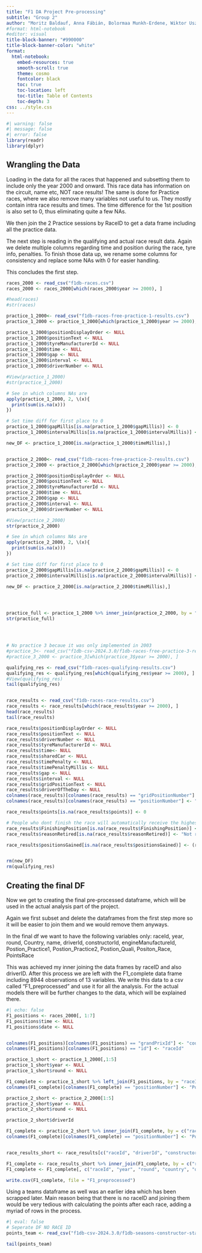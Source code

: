 ```yaml
---
title: "F1 DA Project Pre-processing"
subtitle: "Group 2"
author: "Moritz Baldauf, Anna Fábián, Bolormaa Munkh-Erdene, Wiktor Uszko, Christian Vorhauser"
#format: html-notebook
#editor: visual
title-block-banner: "#990000"
title-block-banner-color: "white"
format: 
  html-notebook:
    embed-resources: true
    smooth-scroll: true
    theme: cosmo
    fontcolor: black
    toc: true
    toc-location: left
    toc-title: Table of Contents
    toc-depth: 3
css: ../style.css
---
```


```r
#| warning: false
#| message: false
#| error: false
library(readr)
library(dplyr)
```

## Wrangling the Data

Loading in the data for all the races that happened and subsetting them to include only the year 2000 and onward. This race data has information on the circuit, name etc, NOT race results! The same is done for Practice races, where we also remove many variables not useful to us. They mostly contain intra race results and times.
The time difference for the 1st position is also set to 0, thus eliminating quite a few NAs.

We then join the 2 Practice sessions by RaceID to get a data frame including all the practice data. 

The next step is reading in the qualifying and actual race result data. Again we delete multiple columns regarding time and position during the race, tyre info, penalties.
To finish those data up, we rename some columns for consistency and replace some NAs with 0 for easier handling. 

This concludes the first step.
```r
races_2000 <- read_csv("f1db-races.csv")
races_2000 <- races_2000[which(races_2000$year >= 2000), ]

#head(races)
#str(races)

practice_1_2000<- read_csv("f1db-races-free-practice-1-results.csv")
practice_1_2000 <- practice_1_2000[which(practice_1_2000$year >= 2000), ]

practice_1_2000$positionDisplayOrder <- NULL
practice_1_2000$positionText <- NULL
practice_1_2000$tyreManufacturerId <- NULL
practice_1_2000$time <- NULL
practice_1_2000$gap <- NULL
practice_1_2000$interval <- NULL
practice_1_2000$driverNumber <- NULL

#View(practice_1_2000)
#str(practice_1_2000)

# See in which columns NAs are
apply(practice_1_2000, 2, \(x){
  print(sum(is.na(x)))
})

# Set time diff for first place to 0 
practice_1_2000$gapMillis[is.na(practice_1_2000$gapMillis)] <- 0
practice_1_2000$intervalMillis[is.na(practice_1_2000$intervalMillis)] <- 0

new_DF <- practice_1_2000[is.na(practice_1_2000$timeMillis),]


practice_2_2000<- read_csv("f1db-races-free-practice-2-results.csv")
practice_2_2000 <- practice_2_2000[which(practice_2_2000$year >= 2000), ]

practice_2_2000$positionDisplayOrder <- NULL
practice_2_2000$positionText <- NULL
practice_2_2000$tyreManufacturerId <- NULL
practice_2_2000$time <- NULL
practice_2_2000$gap <- NULL
practice_2_2000$interval <- NULL
practice_2_2000$driverNumber <- NULL

#View(practice_2_2000)
str(practice_2_2000)

# See in which columns NAs are
apply(practice_2_2000, 2, \(x){
  print(sum(is.na(x)))
})

# Set time diff for first place to 0 
practice_2_2000$gapMillis[is.na(practice_2_2000$gapMillis)] <- 0
practice_2_2000$intervalMillis[is.na(practice_2_2000$intervalMillis)] <- 0

new_DF <- practice_2_2000[is.na(practice_2_2000$timeMillis),]




practice_full <- practice_1_2000 %>% inner_join(practice_2_2000, by = "raceId")
str(practice_full)




# No practice 3 becaue it was only implemented in 2003
#practice_3<- read_csv("f1db-csv-2024.3.0/f1db-races-free-practice-3-results.csv")
#practice_3_2000 <- practice_3[which(practice_3$year >= 2000), ]

qualifying_res <- read_csv("f1db-races-qualifying-results.csv")
qualifying_res <- qualifying_res[which(qualifying_res$year >= 2000), ]
#View(qualifying_res)
tail(qualifying_res)


race_results <- read_csv("f1db-races-race-results.csv")
race_results <- race_results[which(race_results$year >= 2000), ]
head(race_results)
tail(race_results)

race_results$positionDisplayOrder <- NULL
race_results$positionText <- NULL
race_results$driverNumber <- NULL
race_results$tyreManufacturerId <- NULL
race_results$time<- NULL
race_results$sharedCar <- NULL
race_results$timePenalty <- NULL
race_results$timePenaltyMillis <- NULL
race_results$gap <- NULL
race_results$interval <- NULL
race_results$gridPositionText <- NULL
race_results$driverOfTheDay <- NULL
colnames(race_results)[colnames(race_results) == "gridPositionNumber"] <- "StartingPosition"
colnames(race_results)[colnames(race_results) == "positionNumber"] <- "FinishingPosition"

race_results$points[is.na(race_results$points)] <- 0

# People who dont finish the race will automatically receive the highest possible position 
race_results$FinishingPosition[is.na(race_results$FinishingPosition)] <- 24
race_results$reasonRetired[is.na(race_results$reasonRetired)] <- "Not retired"

race_results$positionsGained[is.na(race_results$positionsGained)] <- (race_results$FinishingPosition[is.na(race_results$positionsGained)] - race_results$StartingPosition[is.na(race_results$positionsGained)]) * (-1)


rm(new_DF)
rm(qualifying_res)
```

## Creating the final DF

Now we get to creating the final pre-processed dataframe, which will be used in the actual analysis part of the project.

Again we first subset and delete the dataframes from the first step more so it will be easier to join them and we would remove them anyways.

In the final df we want to have the following variables only:
raceId, year, round, Country, name,  driverId, constructorId, engineManufactureId, Postion_Practice1, Postion_Practice2, Postion_Quali, Positon_Race, PointsRace

This was achieved my inner joining the data frames by raceID and also driverID. After this process we are left with the F1_complete data frame including 8944 observations of 13 variables. We write this data to a csv called "F1_preprocessed" and use it for all the analysis. For the actual models there will be further changes to the data, which will be explained there.

```r
#| echo: false
F1_positions <- races_2000[, 1:7]
F1_positions$time <- NULL
F1_positions$date <- NULL


colnames(F1_positions)[colnames(F1_positions) == "grandPrixId"] <- "country"
colnames(F1_positions)[colnames(F1_positions) == "id"] <- "raceId"

practice_1_short <- practice_1_2000[,1:5]
practice_1_short$year <- NULL
practice_1_short$round <- NULL

F1_complete <- practice_1_short %>% left_join(F1_positions, by = "raceId")
colnames(F1_complete)[colnames(F1_complete) == "positionNumber"] <- "PositionPractice1"

practice_2_short <- practice_2_2000[1:5]
practice_2_short$year <- NULL
practice_2_short$round <- NULL

practice_2_short$driverId

F1_complete <- practice_2_short %>% inner_join(F1_complete, by = c("raceId", "driverId"))
colnames(F1_complete)[colnames(F1_complete) == "positionNumber"] <- "PositionPractice2"


race_results_short <- race_results[c("raceId", "driverId", "constructorId", "engineManufacturerId", "FinishingPosition", "StartingPosition", "points")]

F1_complete <- race_results_short %>% inner_join(F1_complete, by = c("raceId", "driverId"))
F1_complete <- F1_complete[, c("raceId", "year", "round", "country", "officialName", "driverId", "constructorId", "engineManufacturerId", "PositionPractice1", "PositionPractice2", "StartingPosition", "FinishingPosition", "points")]

write.csv(F1_complete, file = "F1_preprocessed")

```

Using a teams dataframe as well was an earlier idea which has been scrapped later. Main reason being that there is no raceID and joining them would be very tedious with calculating the points after each race, adding a myriad of rows in the process.
```r
#| eval: false
# Seperate DF NO RACE ID
points_team <- read_csv("f1db-csv-2024.3.0/f1db-seasons-constructor-standings.csv")

tail(points_team)
```
